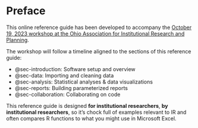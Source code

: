 # Preface {.unnumbered}

This online reference guide has been developed to accompany the [October 19, 2023 workshop at the Ohio Association for Institutional Research and Planning](https://oairp.org/event-5382943).

The workshop will follow a timeline aligned to the sections of this reference guide:

- @sec-introduction: Software setup and overview
- @sec-data: Importing and cleaning data
- @sec-analysis: Statistical analyses & data visualizations
- @sec-reports: Building parameterized reports
- @sec-collaboration: Collaborating on code

This reference guide is designed **for institutional researchers**, **by institutional researchers**, so it's chock full of examples relevant to IR and often compares R functions to what you might use in Microsoft Excel.